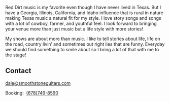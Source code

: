 <Banner />
<Container>

<p>Red Dirt music is my favorite even though I have never lived in Texas. But I have a Georgia, Illinois, California, and Idaho influence that is rural in nature making Texas music a natural fit for my style. I love story songs and songs with a lot of cowboy, farmer, and youthful feel. I look forward to bringing your venue more than just music but a life style with more stories!</p>
<p>My shows are about more than music. I like to tell stories about life, life on the road, country livin’ and sometimes out right lies that are funny. Everyday we should find something to smile about so I bring a lot of that with me to the stage!</p>

<Youtube url="https://www.youtube.com/watch?v=k5CJDvAULRo" />

<!--
<Releases releases={props.releases} />
-->

<Shows shows={props.shows} />

## Contact

<!--
  The `id="contact"` attribute below is for creating internal anchor link.
  You can remove/change it, but make sure you edit the corresponding link
  in src/gatsby-theme-musician/config/navigation.yml
  See: https://learn.freecodecamp.org/responsive-web-design/basic-html-and-html5/link-to-internal-sections-of-a-page-with-anchor-elements/
-->

<div id="contact" className="text-center">

<a href = "mailto: dale@smoothstoneguitars.com">dale@smoothstoneguitars.com</a>
<p />
Booking:&nbsp;&nbsp;<a href="tel:6787498590">(678)749-8590</a>
</div>

</Container>
